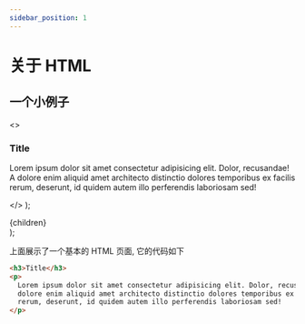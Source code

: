 ```yaml
---
sidebar_position: 1
---
```


# 关于 HTML

## 一个小例子

  <>
    <h3>Title</h3>
    <p>
      Lorem ipsum dolor sit amet consectetur adipisicing elit. Dolor,
      recusandae! A dolore enim aliquid amet architecto distinctio dolores
      temporibus ex facilis rerum, deserunt, id quidem autem illo perferendis
      laboriosam sed!
    </p>
  </>
);

  <div
    style={{
      border: 'solid black 1px',
      borderRadius: '4px',
      padding: '4px',
    }}
  >
    {children}
  </div>
);

<WindowWrapper>
  <HtmlExample />
</WindowWrapper>

上面展示了一个基本的 HTML 页面, 它的代码如下

```html
<h3>Title</h3>
<p>
  Lorem ipsum dolor sit amet consectetur adipisicing elit. Dolor, recusandae! A
  dolore enim aliquid amet architecto distinctio dolores temporibus ex facilis
  rerum, deserunt, id quidem autem illo perferendis laboriosam sed!
</p>
```
